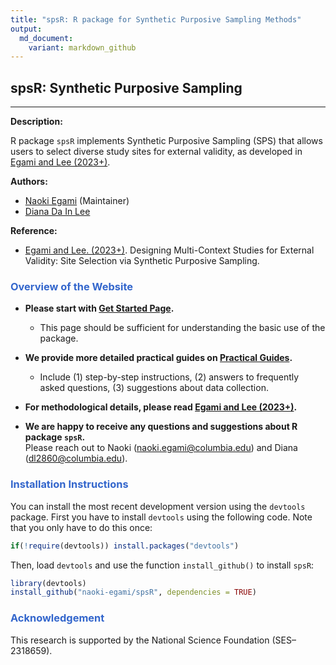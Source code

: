 ```yaml
---
title: "spsR: R package for Synthetic Purposive Sampling Methods"
output: 
  md_document:
    variant: markdown_github
---
```


## spsR: Synthetic Purposive Sampling

------

**Description:** 

R package `spsR` implements Synthetic Purposive Sampling (SPS) that allows users to select diverse study sites for external validity, as developed in [Egami and Lee (2023+)](https://naokiegami.com/paper/sps.pdf). 

**Authors:** 

- [Naoki Egami](https://naokiegami.com) (Maintainer)
- [Diana Da In Lee](https://www.dianadainlee.com)

**Reference:** 

- [Egami and Lee. (2023+)](https://naokiegami.com/paper/sps.pdf). Designing Multi-Context Studies for External Validity: Site Selection via Synthetic Purposive Sampling.

### <span style="color:#3366CC">**Overview of the Website**</span>
<p class="lh-lg">
</p>

* **Please start with [Get Started Page](http://naokiegami.com/spsR/articles/intro.html).** 
    
    + This page should be sufficient for understanding the basic use of the package.

<p class="lh-lg">
</p>

* **We provide more detailed practical guides on [Practical Guides](http://naokiegami.com/spsR/articles/intro.html).** 
    
    + Include (1) step-by-step instructions, (2) answers to frequently asked questions, (3) suggestions about data collection.

<p class="lh-lg">
</p>

* **For methodological details, please read [Egami and Lee (2023+)](https://naokiegami.com/paper/sps.pdf).**

<p class="lh-lg">
</p>

* **We are happy to receive any questions and suggestions about R package `spsR`.**  <br> Please reach out to Naoki ([naoki.egami@columbia.edu](mailto:naoki.egami@columbia.edu)) and Diana ([dl2860@columbia.edu](mailto:dl2860@columbia.edu)).

### <span style="color:#3366CC">**Installation Instructions**</span>
<p class="lh-lg">
</p>

You can install the most recent development version using the `devtools` package. First you have to install `devtools` using the following code. Note that you only have to do this once:
```r
if(!require(devtools)) install.packages("devtools")
```   

Then, load `devtools` and use the function `install_github()` to install `spsR`:
```r
library(devtools)
install_github("naoki-egami/spsR", dependencies = TRUE)
```  

### <span style="color:#3366CC">**Acknowledgement**</span>
This research is supported by the National Science Foundation (SES–2318659). 

